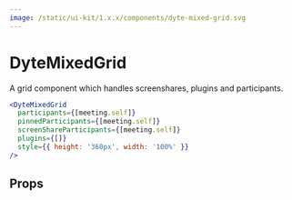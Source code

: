 ```yaml
---
image: /static/ui-kit/1.x.x/components/dyte-mixed-grid.svg
---
```


# DyteMixedGrid

A grid component which handles screenshares, plugins and participants.

```jsx live
<DyteMixedGrid
  participants={[meeting.self]}
  pinnedParticipants={[meeting.self]}
  screenShareParticipants={[meeting.self]}
  plugins={[]}
  style={{ height: '360px', width: '100%' }}
/>
```

## Props

<PropsTable of="dyte-mixed-grid" />
